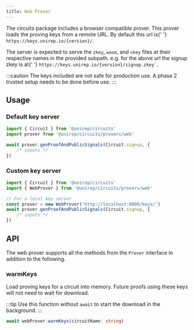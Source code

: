 ```yaml
---
title: Web Prover
---
```



<p>
    The circuits package includes a browser compatible prover. This prover loads
    the proving keys from a remote URL. By default this url is{' '}
    <code>https://keys.unirep.io/{version}/</code>.
</p>

<p>
    The server is expected to serve the <code>zkey</code>, <code>wasm</code>,
    and <code>vkey</code> files at their respective names in the provided
    subpath. e.g. for the above url the signup zkey is at{' '}
    <code>https://keys.unirep.io/{version}/signup.zkey`</code>.
</p>

:::caution
The keys included are not safe for production use. A phase 2 trusted setup needs to be done before use.
:::

## Usage

### Default key server

```ts
import { Circuit } from '@unirep/circuits'
import prover from '@unirep/circuits/provers/web'

await prover.genProofAndPublicSignals(Circuit.signup, {
    /* inputs */
})
```

### Custom key server

```ts
import { Circuit } from '@unirep/circuits'
import { WebProver } from '@unirep/circuits/provers/web'

// For a local key server
const prover = new WebProver('http://localhost:8000/keys/')
await prover.genProofAndPublicSignals(Circuit.signup, {
    /* inputs */
})
```

## API

The web prover supports all the methods from the `Prover` interface in addition to the following.

### warmKeys

Load proving keys for a circuit into memory. Future proofs using these keys will not need to wait for download.

:::tip
Use this function without `await` to start the download in the background.
:::

```ts
await webProver.warmKeys(circuitName: string)
```
